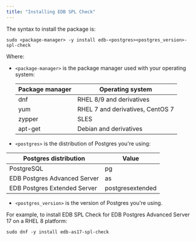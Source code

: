 ```yaml
---
title: "Installing EDB SPL Check"
---
```


The syntax to install the package is:

```shell
sudo <package-manager> -y install edb-<postgres><postgres_version>-spl-check
```

Where: 
- `<package-manager>` is the package manager used with your operating system:

  | Package manager |             Operating system     |
  | --------------- | -------------------------------- |
  | dnf             | RHEL 8/9 and derivatives         |
  | yum             | RHEL 7 and derivatives, CentOS 7 |
  | zypper          | SLES                             |
  | apt-get         | Debian and derivatives           |

- `<postgres>` is the distribution of Postgres you're using:

 |    Postgres distribution     |   Value    |
 | ---------------------------- | ---------- |
 | PostgreSQL                   | pg         |
 | EDB Postgres Advanced Server | as         |
 | EDB Postgres Extended Server | postgresextended |

- `<postgres_version>` is the version of Postgres you're using.

For example, to install EDB SPL Check for EDB Postgres Advanced Server 17 on a RHEL 8 platform:

```shell
sudo dnf -y install edb-as17-spl-check
```
